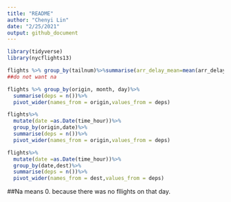 ```yaml
---
title: "README"
author: "Chenyi Lin"
date: "2/25/2021"
output: github_document
---
```


```r
library(tidyverse)
library(nycflights13)
```
```r
flights %>% group_by(tailnum)%>%summarise(arr_delay_mean=mean(arr_delay,na.rm = TRUE)) %>%left_join(planes) %>% select(tailnum:year)
##do not want na
```
```r
flights %>% group_by(origin, month, day)%>%
  summarise(deps = n())%>%
  pivot_wider(names_from = origin,values_from = deps)

flights%>%
  mutate(date =as.Date(time_hour))%>%
  group_by(origin,date)%>%
  summarise(deps = n())%>%
  pivot_wider(names_from = origin,values_from = deps)
```
```r
flights%>%
  mutate(date =as.Date(time_hour))%>%
  group_by(date,dest)%>%
  summarise(deps = n())%>%
  pivot_wider(names_from = dest,values_from = deps)
```
##Na means 0. because there was no fllights on that day.
